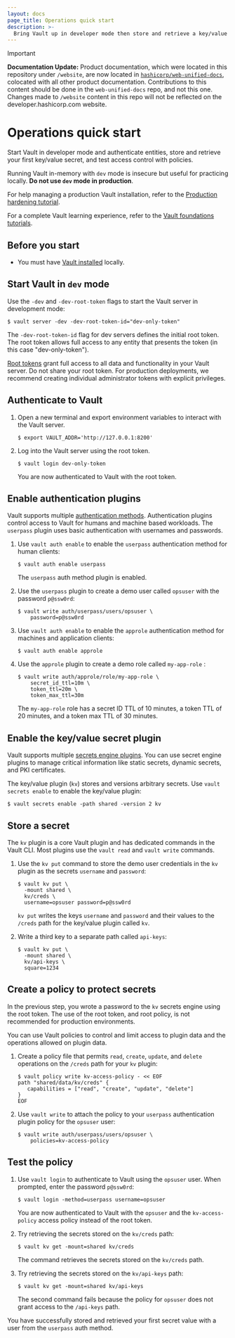 ```yaml
---
layout: docs
page_title: Operations quick start
description: >-
  Bring Vault up in developer mode then store and retrieve a key/value secret.
---
```


> [!IMPORTANT]  
> **Documentation Update:** Product documentation, which were located in this repository under `/website`, are now located in [`hashicorp/web-unified-docs`](https://github.com/hashicorp/web-unified-docs), colocated with all other product documentation. Contributions to this content should be done in the `web-unified-docs` repo, and not this one. Changes made to `/website` content in this repo will not be reflected on the developer.hashicorp.com website.

# Operations quick start

Start Vault in developer mode and authenticate entities, store and retrieve
your first key/value secret, and test access control with policies.

<Warning>

Running Vault in-memory with `dev` mode is insecure but useful for
practicing locally. **Do not use `dev` mode in production**.

For help managing a production Vault installation, refer to the
[Production hardening tutorial](/vault/tutorials/operations/production-hardening).

</Warning>

For a complete Vault learning experience, refer to the [Vault foundations tutorials](/vault/tutorials/get-started).

## Before you start

- You must have [Vault installed](/vault/install) locally.

## Start Vault in `dev` mode

Use the `-dev` and `-dev-root-token` flags to start the Vault server in development mode:

   ```shell-session
   $ vault server -dev -dev-root-token-id="dev-only-token"
   ```

   The `-dev-root-token-id` flag for dev servers defines the initial root token.
   The root token allows full access to any entity that presents the token (in this
   case "dev-only-token").

   <Warning>

   [Root tokens](/vault/docs/concepts/tokens#root-tokens) grant full
   access to all data and functionality in your Vault server. Do not share
   your root token. For production deployments, we recommend creating
   individual administrator tokens  with explicit privileges.

   </Warning>

## Authenticate to Vault

1. Open a new terminal and export environment variables to interact with the
   Vault server.

   ```shell-session
   $ export VAULT_ADDR='http://127.0.0.1:8200'
   ```

1. Log into the Vault server using the root token.

   ```shell-session
   $ vault login dev-only-token
   ```

   You are now authenticated to Vault with the root token.

## Enable authentication plugins

Vault supports multiple [authentication methods](/vault/docs/auth). Authentication
plugins control access to Vault for humans and machine based workloads.
The `userpass` plugin uses basic authentication with usernames and passwords.

1. Use `vault auth enable` to enable the `userpass` authentication method for human clients:

   ```shell-session
   $ vault auth enable userpass
   ```

   The `userpass` auth method plugin is enabled.

1. Use the `userpass` plugin to create a demo user called `opsuser` with the
    password `p@ssw0rd`:

   ```shell-session
   $ vault write auth/userpass/users/opsuser \
       password=p@ssw0rd
   ```

1. Use `vault auth enable` to enable the `approle` authentication method
    for machines and application clients:

   ```shell-session
   $ vault auth enable approle
   ```

1. Use the `approle` plugin to create a demo role called `my-app-role` :

   ```shell-session
   $ vault write auth/approle/role/my-app-role \
       secret_id_ttl=10m \
       token_ttl=20m \
       token_max_ttl=30m
   ```

   The `my-app-role` role has a secret ID TTL of 10 minutes, a token TTL
   of 20 minutes, and a token max TTL of 30 minutes.

## Enable the key/value secret plugin

Vault supports multiple [secrets engine plugins](/vault/docs/secrets).
You can use secret engine plugins to manage critical information like
static secrets, dynamic secrets, and PKI certificates.

The key/value plugin (`kv`) stores and versions arbitrary secrets. Use `vault secrets enable` to enable the key/value plugin:

```shell-session
$ vault secrets enable -path shared -version 2 kv
```

## Store a secret

<Tip>

The `kv` plugin is a core Vault plugin and has dedicated commands in the Vault CLI. Most plugins use the `vault read` and `vault write` commands.

</Tip>

1. Use the `kv put` command to store the demo user credentials in the `kv` plugin as the secrets `username` and `password`:

   ```shell-session
   $ vault kv put \
     -mount shared \
     kv/creds \
     username=opsuser password=p@ssw0rd
   ```

   `kv put` writes the keys `username` and `password` and their values to
   the `/creds` path for the key/value plugin called `kv`.

1. Write a third key to a separate path called `api-keys`:

   ```shell-session
   $ vault kv put \
     -mount shared \
     kv/api-keys \
     square=1234
   ```

## Create a policy to protect secrets

In the previous step, you wrote a password to the `kv` secrets engine using the
root token. The use of the root token, and root policy, is not recommended for production environments.

You can use Vault policies to control and limit access to plugin data and
the operations allowed on plugin data.

1. Create a policy file that permits `read`, `create`, `update`, and `delete`
   operations on the `/creds` path for your `kv` plugin:

   ```shell-session
   $ vault policy write kv-access-policy - << EOF
   path "shared/data/kv/creds" {
      capabilities = ["read", "create", "update", "delete"]
   }
   EOF
   ```

1. Use `vault write` to attach the policy to your `userpass` authentication
   plugin policy for the `opsuser` user:

   ```shell-session
   $ vault write auth/userpass/users/opsuser \
       policies=kv-access-policy
   ```

## Test the policy

1. Use `vault login` to authenticate to Vault using the `opsuser` user. When prompted, enter the
   password `p@ssw0rd`:

   ```shell-session
   $ vault login -method=userpass username=opsuser
   ```

   You are now authenticated to Vault with the `opsuser` and the `kv-access-policy` access policy instead of the root token.

1. Try retrieving the secrets stored on the `kv/creds` path:

   ```shell-session
   $ vault kv get -mount=shared kv/creds
   ```

   The command retrieves the secrets stored on the `kv/creds` path.

1. Try retrieving the secrets stored on the `kv/api-keys` path:

   ```shell-session
   $ vault kv get -mount=shared kv/api-keys
   ```

   The second command fails because the policy for `opsuser` does
   not grant access to the `/api-keys` path.

You have successfully stored and retrieved your first secret value with a user
from the `userpass` auth method.
